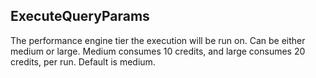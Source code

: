 ## ExecuteQueryParams


<ParamField path="performance" type="text">
The performance engine tier the execution will be run on.
Can be either medium or large.
Medium consumes 10 credits, and large consumes 20 credits, per run.
Default is medium.
</ParamField>
<ParamField path="query_parameters" type="">

</ParamField>
